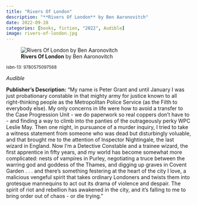 ```yaml
---
title: "Rivers Of London"
description: "**Rivers Of London** by Ben Aaronovitch"
date: 2022-09-28
categories: [books, fiction, "2022", Audible]
image: rivers-of-london.jpg
---
```

![**Rivers Of London** by Ben Aaronovitch](rivers-of-london.jpg){fig-align="left"}

<sup>isbn-13: 9780575097568</sup>

*Audible*

**Publisher's Description:**
"My name is Peter Grant and until January I was just probationary constable
in that mighty army for justice known to all right-thinking people as the
Metropolitan Police Service (as the Filth to everybody else). My only
concerns in life were how to avoid a transfer to the Case Progression Unit
- we do paperwork so real coppers don't have to - and finding a way to
climb into the panties of the outrageously perky WPC Leslie May. Then one
night, in pursuance of a murder inquiry, I tried to take a witness
statement from someone who was dead but disturbingly voluable, and that
brought me to the attention of Inspector Nightingale, the last wizard in
England. Now I'm a Detective Constable and a trainee wizard, the first
apprentice in fifty years, and my world has become somewhat more
complicated: nests of vampires in Purley, negotiating a truce between the
warring god and goddess of the Thames, and digging up graves in Covent
Garden . . . and there's something festering at the heart of the city I
love, a malicious vengeful spirit that takes ordinary Londoners and twists
them into grotesque mannequins to act out its drama of violence and
despair. The spirit of riot and rebellion has awakened in the city, and
it's falling to me to bring order out of chaos - or die trying."